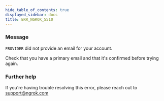 ```yaml
---
hide_table_of_contents: true
displayed_sidebar: docs
title: ERR_NGROK_5510
---
```




### Message

`PROVIDER` did not provide an email for your account.

Check that you have a primary email and that it's confirmed before trying again.

<ErrorDetails error="err_ngrok_5510" />

### Further help

If you're having trouble resolving this error, please reach out to [support@ngrok.com](mailto:support@ngrok.com?subject=Help%20with%20ERR_NGROK_5510)
